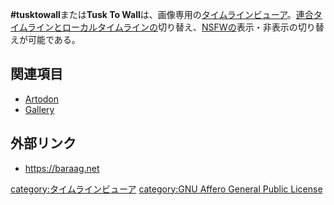 {{Infobox software
| Name                = <nowiki>#tusktowall</nowiki>
<!-- | Image               = [[ファイル:Amaroq.jpg|120px|Amaroq]] -->
| Developer           = [http://darthvid.com darthvid]
| SourceCode          = https://github.com/tehdarthvid/tusktowall
| Platform            = ウェブ
| ProgrammingLanguage = JavaScript
| Launch              = 2017年4月
<!-- | Kifu                = [https://paypal.me/floofdog PayPal] -->
| License             = [[GNU Affero General Public License]]
| Web                 = https://tusktowall.darthvid.com
}}'''#tusktowall'''または'''Tusk To Wall'''は、画像専用の[[タイムラインビューア]]。[[連合タイムライン]]と[[ローカルタイムライン]]の切り替え、[[NSFW]]の表示・非表示の切り替えが可能である。

==関連項目==
* [[Artodon]]
* [[Gallery]]

==外部リンク==
* https://baraag.net

{{DEFAULTSORT:tusktowalldarthvidcom}}
[[category:タイムラインビューア]]
[[category:GNU Affero General Public License]]